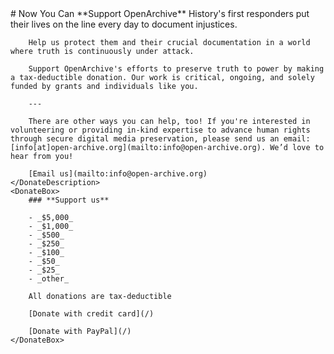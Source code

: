 
<HeaderSection>
# Now You Can **Support OpenArchive**

</HeaderSection>
<DonateSection>
    <DonateDescription>
        History's first responders put their lives on the line every day to document injustices.

        Help us protect them and their crucial documentation in a world where truth is continuously under attack.

        Support OpenArchive's efforts to preserve truth to power by making a tax-deductible donation. Our work is critical, ongoing, and solely funded by grants and individuals like you.

        ---

        There are other ways you can help, too! If you're interested in volunteering or providing in-kind expertise to advance human rights through secure digital media preservation, please send us an email: [info[at]open-archive.org](mailto:info@open-archive.org). We’d love to hear from you!

        [Email us](mailto:info@open-archive.org)
    </DonateDescription>
    <DonateBox>
        ### **Support us**

        - _$5,000_
        - _$1,000_
        - _$500_
        - _$250_
        - _$100_
        - _$50_
        - _$25_
        - _other_

        All donations are tax-deductible

        [Donate with credit card](/)

        [Donate with PayPal](/)
    </DonateBox>

</DonateSection>
